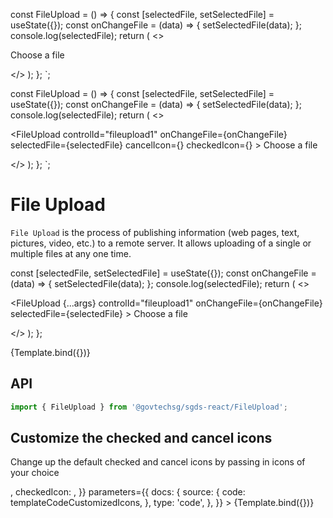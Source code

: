 
<Meta title="Components/File Upload" component={FileUpload} />

const FileUpload  = () => {
  const [selectedFile, setSelectedFile] = useState({});
  const onChangeFile = (data) => {
    setSelectedFile(data);
  };
  console.log(selectedFile);
  return (
    <>
      <Form>
        <FileUpload
          controlId="fileupload1"
          onChangeFile={onChangeFile}
          selectedFile={selectedFile}
        >
          <i className="bi bi-upload me-2"></i>Choose a file
        </FileUpload>
      </Form>
    </>
  );
};
`;

const FileUpload  = () => {
  const [selectedFile, setSelectedFile] = useState({});
  const onChangeFile = (data) => {
    setSelectedFile(data);
  };
  console.log(selectedFile);
  return (
    <>
      <Form>
        <FileUpload
          controlId="fileupload1"
          onChangeFile={onChangeFile}
          selectedFile={selectedFile}
          cancelIcon={<i className="bi bi-x-octagon"></i>}
          checkedIcon={<i className="bi bi-check2-circle"></i>}
        >
          <i className="bi bi-upload me-2"></i>Choose a file
        </FileUpload>
      </Form>
    </>
  );
};
`;

# File Upload

`File Upload` is the process of publishing information (web pages, text, pictures, video, etc.) to a remote server. It allows uploading of a single or multiple files at any one time.

  const [selectedFile, setSelectedFile] = useState({});
  const onChangeFile = (data) => {
    setSelectedFile(data);
  };
  console.log(selectedFile);
  return (
    <>
      <Form>
        <FileUpload
          {...args}
          controlId="fileupload1"
          onChangeFile={onChangeFile}
          selectedFile={selectedFile}
        >
          <i className="bi bi-upload me-2"></i>Choose a file
        </FileUpload>
      </Form>
    </>
  );
};

<Canvas>
  <Story
    name="Default"
    parameters={{
      docs: {
        source: {
          code: templateCodeFileUpload,
        },
        type: 'code',
      },
    }}
  >
    {Template.bind({})}
  </Story>
</Canvas>

## API

```jsx
import { FileUpload } from '@govtechsg/sgds-react/FileUpload';
```

<ArgsTable story="Default" />

## Customize the checked and cancel icons

Change up the default checked and cancel icons by passing in icons of your choice

<Canvas>
  <Story
    name="Custom Icons"
    args={{
      cancelIcon: <i className="bi bi-x-octagon"></i>,
      checkedIcon: <i className="bi bi-check2-circle"></i>,
    }}
    parameters={{
      docs: {
        source: {
          code: templateCodeCustomizedIcons,
        },
        type: 'code',
      },
    }}
  >
    {Template.bind({})}
  </Story>
</Canvas>
